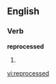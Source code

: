 ==English==

===Verb===
'''reprocessed'''

# {{present participle of|[[reprocess]]}}

[[vi:reprocessed]]
